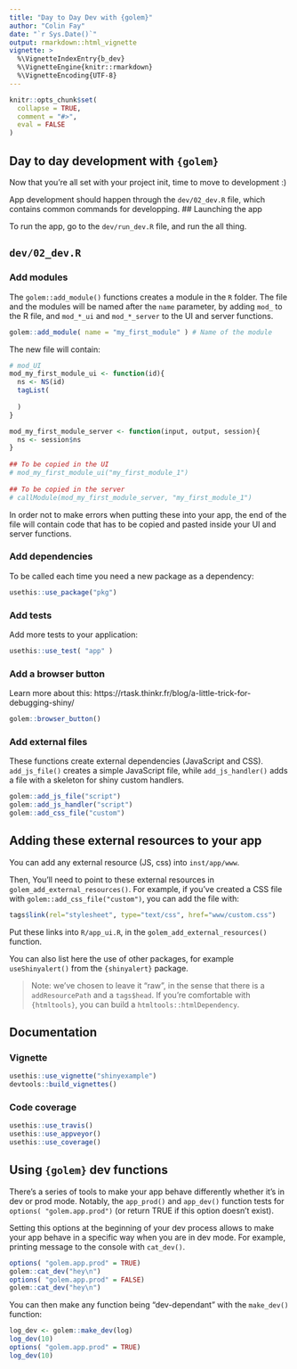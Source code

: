 ```yaml
---
title: "Day to Day Dev with {golem}"
author: "Colin Fay"
date: "`r Sys.Date()`"
output: rmarkdown::html_vignette
vignette: >
  %\VignetteIndexEntry{b_dev}
  %\VignetteEngine{knitr::rmarkdown}
  %\VignetteEncoding{UTF-8}
---
```


```r
knitr::opts_chunk$set(
  collapse = TRUE,
  comment = "#>", 
  eval = FALSE
)
```

## Day to day development with `{golem}`

Now that you're all set with your project init, time to move to development :) 

App development should happen through the `dev/02_dev.R` file, which contains common commands for developping. 
## Launching the app

To run the app, go to the `dev/run_dev.R` file, and run the all thing.

## `dev/02_dev.R`

### Add modules

The `golem::add_module()` functions creates a module in the `R` folder. The file and the modules will be named after the `name` parameter, by adding `mod_` to the R file, and `mod_*_ui` and `mod_*_server` to the UI and server functions.

```r
golem::add_module( name = "my_first_module" ) # Name of the module
```

The new file will contain:

```r
# mod_UI
mod_my_first_module_ui <- function(id){
  ns <- NS(id)
  tagList(
  
  )
}

mod_my_first_module_server <- function(input, output, session){
  ns <- session$ns
}
    
## To be copied in the UI
# mod_my_first_module_ui("my_first_module_1")
    
## To be copied in the server
# callModule(mod_my_first_module_server, "my_first_module_1")
```

In order not to make errors when putting these into your app, the end of the file will contain code that has to be copied and pasted inside your UI and server functions. 

### Add dependencies

To be called each time you need a new package as a dependency:

```r
usethis::use_package("pkg")
```

### Add tests

Add more tests to your application:

```r
usethis::use_test( "app" )
```

### Add a browser button

Learn more about this: https://rtask.thinkr.fr/blog/a-little-trick-for-debugging-shiny/

```r
golem::browser_button()
```

### Add external files

These functions create external dependencies (JavaScript and CSS). `add_js_file()` creates a simple JavaScript file, while `add_js_handler()` adds a file with a skeleton for shiny custom handlers.

```r
golem::add_js_file("script")
golem::add_js_handler("script")
golem::add_css_file("custom")
```


## Adding these external resources to your app

You can add any external resource (JS, css) into `inst/app/www`. 

Then, You'll need to point to these external resources in `golem_add_external_resources()`. For example, if you've created a CSS file with `golem::add_css_file("custom")`, you can add the file with:

``` r
tags$link(rel="stylesheet", type="text/css", href="www/custom.css")
```

Put these links into `R/app_ui.R`, in the `golem_add_external_resources()` function.

You can also list here the use of other packages, for example `useShinyalert()` from the `{shinyalert}` package.

> Note: we've chosen to leave it "raw", in the sense that there is a `addResourcePath` and a `tags$head`. If you're comfortable with `{htmltools}`, you can build a `htmltools::htmlDependency`. 

## Documentation

### Vignette

```r
usethis::use_vignette("shinyexample")
devtools::build_vignettes()
```

### Code coverage

```r
usethis::use_travis()
usethis::use_appveyor()
usethis::use_coverage()
```

## Using `{golem}` dev functions

There's a series of tools to make your app behave differently whether it's in dev or prod mode. Notably, the `app_prod()` and `app_dev()` function tests for `options( "golem.app.prod")` (or return TRUE if this option doesn't exist). 

Setting this options at the beginning of your dev process allows to make your app behave in a specific way when you are in dev mode. For example, printing message to the console with `cat_dev()`.

```r
options( "golem.app.prod" = TRUE)
golem::cat_dev("hey\n")
options( "golem.app.prod" = FALSE)
golem::cat_dev("hey\n")
```

You can then make any function being "dev-dependant" with the `make_dev()` function: 

```r
log_dev <- golem::make_dev(log)
log_dev(10)
options( "golem.app.prod" = TRUE)
log_dev(10)
```


